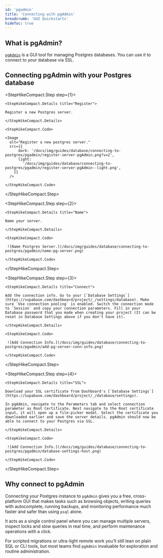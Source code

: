 ```yaml
---
id: 'pgadmin'
title: 'Connecting with pgAdmin'
breadcrumb: 'GUI Quickstarts'
hideToc: true
---
```


## What is pgAdmin?

[`pgAdmin`](https://www.pgadmin.org/) is a GUI tool for managing Postgres databases. You can use it to connect to your database via SSL.

## Connecting pgAdmin with your Postgres database

<StepHikeCompact>

  <StepHikeCompact.Step step={1}>

    <StepHikeCompact.Details title="Register">

    Register a new Postgres server.

    </StepHikeCompact.Details>

    <StepHikeCompact.Code>

    <Image
      alt="Register a new postgres server."
      src={{
          dark: '/docs/img/guides/database/connecting-to-postgres/pgadmin/register-server-pgAdmin.png?v=2',
          light:
            '/docs/img/guides/database/connecting-to-postgres/pgadmin/register-server-pgAdmin--light.png',
        }}
      />

    </StepHikeCompact.Code>

  </StepHikeCompact.Step>

  <StepHikeCompact.Step step={2}>

    <StepHikeCompact.Details title="Name">

    Name your server.

    </StepHikeCompact.Details>

    <StepHikeCompact.Code>

     ![Name Postgres Server.](/docs/img/guides/database/connecting-to-postgres/pgadmin/name-pg-server.png)

    </StepHikeCompact.Code>

  </StepHikeCompact.Step>

  <StepHikeCompact.Step step={3}>

    <StepHikeCompact.Details title="Connect">

    Add the connection info. Go to your [`Database Settings`](https://supabase.com/dashboard/project/_/settings/database). Make sure `Use connection pooling` is enabled. Switch the connection mode to `Session` and copy your connection parameters. Fill in your Database password that you made when creating your project (It can be reset in Database Settings above if you don't have it).

    </StepHikeCompact.Details>

    <StepHikeCompact.Code>

     ![Add Connection Info.](/docs/img/guides/database/connecting-to-postgres/pgadmin/add-pg-server-conn-info.png)

    </StepHikeCompact.Code>

  </StepHikeCompact.Step>

  <StepHikeCompact.Step step={4}>

    <StepHikeCompact.Details title="SSL">

    Download your SSL certificate from Dashboard's [`Database Settings`](https://supabase.com/dashboard/project/_/database/settings).

    In pgAdmin, navigate to the Parameters tab and select connection parameter as Root Certificate. Next navigate to the Root certificate input, it will open up a file-picker modal. Select the certificate you downloaded earlier and save the server details. pgAdmin should now be able to connect to your Postgres via SSL.

    </StepHikeCompact.Details>

    <StepHikeCompact.Code>

     ![Add Connection Info.](/docs/img/guides/database/connecting-to-postgres/pgadmin/database-settings-host.png)

    </StepHikeCompact.Code>

  </StepHikeCompact.Step>

</StepHikeCompact>

## Why connect to pgAdmin

Connecting your Postgres instance to `pgAdmin` gives you a free, cross-platform GUI that makes tasks such as browsing objects, writing queries with autocomplete, running backups, and monitoring performance much faster and safer than using `psql` alone.

It acts as a single control panel where you can manage multiple servers, inspect locks and slow queries in real time, and perform maintenance operations with a click.

For scripted migrations or ultra-light remote work you’ll still lean on plain SQL or CLI tools, but most teams find `pgAdmin` invaluable for exploration and routine administration.
